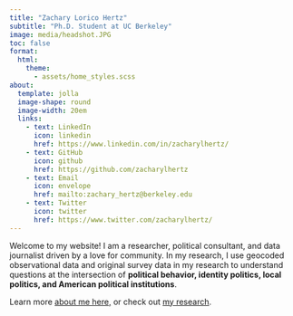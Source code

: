 ```yaml
---
title: "Zachary Lorico Hertz"
subtitle: "Ph.D. Student at UC Berkeley"
image: media/headshot.JPG
toc: false
format:
  html:
    theme: 
      - assets/home_styles.scss
about: 
  template: jolla
  image-shape: round
  image-width: 20em
  links:
    - text: LinkedIn
      icon: linkedin
      href: https://www.linkedin.com/in/zacharylhertz/
    - text: GitHub
      icon: github
      href: https://github.com/zacharylhertz
    - text: Email
      icon: envelope
      href: mailto:zachary_hertz@berkeley.edu
    - text: Twitter
      icon: twitter
      href: https://www.twitter.com/zacharylhertz/
---
```


Welcome to my website! I am a researcher, political consultant, and data journalist driven by a love for community. In my research, I use geocoded observational data and original survey data in my research to understand questions at the intersection of **political behavior, identity politics, local politics, and American political institutions**.

Learn more [about me here,](/about.html) or check out [my research](research/research.html).
